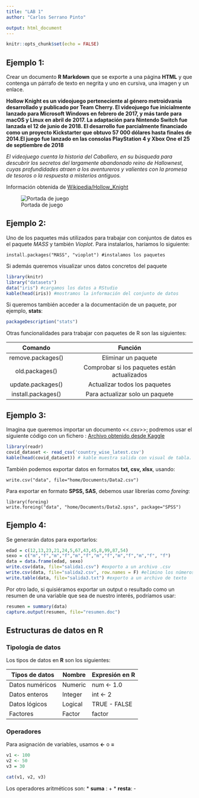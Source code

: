 ```yaml
---
title: "LAB 1"
author: "Carlos Serrano Pinto"

output: html_document
---
```


```r
knitr::opts_chunk$set(echo = FALSE)
```

## Ejemplo 1:

Crear un documento **R Markdown** que se exporte a una página **HTML** y que contenga un párrafo de texto en negrita y uno en cursiva, una imagen y un enlace. 

**Hollow Knight es un videojuego perteneciente al género metroidvania desarrollado y publicado por Team Cherry. El videojuego fue inicialmente lanzado para Microsoft Windows en febrero de 2017, y más tarde para macOS y Linux en abril de 2017. La adaptación para Nintendo Switch fue lanzada el 12 de junio de 2018. El desarrollo fue parcialmente financiado como un proyecto Kickstarter que obtuvo 57 000 dólares hasta finales de 2014.El juego fue lanzado en las consolas PlayStation 4 y Xbox One el 25 de septiembre de 2018**

*El videojuego cuenta la historia del Caballero, en su búsqueda para descubrir los secretos del largamente abandonado reino de Hallownest, cuyas profundidades atraen a los aventureros y valientes con la promesa de tesoros o la respuesta a misterios antiguos.*

Información obtenida de [Wikipedia/Hollow_Knight](https://es.wikipedia.org/wiki/Hollow_Knight)

![Portada de juego](Hollow_Knight_first_cover_art.webp.png){width=width height=height}


## Ejemplo 2:

Uno de los paquetes más utilizados para trabajar con conjuntos de datos es el paquete *MASS* y también *Vioplot*. Para instalarlos, haríamos lo siguiente:

```
install.packages("MASS", "vioplot") #instalamos los paquetes
```

Si además queremos visualizar unos datos concretos del paquete

```r
library(knitr)
library("datasets")
data("iris") #cargamos los datos a RStudio
kable(head(iris)) #mostramos la información del conjunto de datos
```
Si queremos también acceder a la documentación de un paquete, por ejemplo, **stats**:

```r
packageDescription("stats")

```

Otras funcionalidades para trabajar con paquetes de R son las siguientes:

| Comando | Función |
|:--------: |:---------:|
| remove.packages() | Eliminar un paquete |
| old.packages() | Comprobar si los paquetes están actualizados |
| update.packages() | Actualizar todos los paquetes |
| install.packages() | Para actualizar solo un paquete |


## Ejemplo 3:

Imagina que queremos importar un documento <<.csv>>; podremos usar el siguiente código con un fichero :
[Archivo obtenido desde Kaggle](https://www.kaggle.com/datasets/imdevskp/corona-virus-report)

```r
library(readr)
covid_dataset <- read_csv('country_wise_latest.csv')
kable(head(covid_dataset)) # kable muestra salida con visual de tabla. head muestra los primeros resultados

```

También podemos exportar datos en formatos **txt, csv, xlsx**, usando:

```
write.csv("data", file="home/Documents/Data2.csv")
```

Para exportar en formato **SPSS, SAS**, debemos usar librerías como *foreing*:

```
library(foreing)
write.foreing("data", "home/Documents/Data2.spss", package="SPSS")
```

## Ejemplo 4:

Se generarán datos para exportarlos:
```r
edad = c(12,13,23,21,24,5,67,43,45,8,99,87,54)
sexo = c("m","f","m","f","m","f","m","f","m","f","m","f", "f")
data = data.frame(edad, sexo)
write.csv(data, file="salida1.csv") #exporto a un archivo .csv
write.csv(data, file="salida2.csv", row.names = F) #elimino los números o index de fila
write.table(data, file="salida3.txt") #exporto a un archivo de texto
```

Por otro lado, si quisiéramos exportar un output o resultado como un resumen de una
variable que sea de nuestro interés, podríamos usar:

```r
resumen = summary(data)
capture.output(resumen, file="resumen.doc")
```


## Estructuras de datos en R

### Tipología de datos

Los tipos de datos en **R** son los siguientes:

| **Tipos de datos** | **Nombre** | **Expresión en R** |
|--------------------|------------|--------------------|
| Datos numéricos    | Numeric    | num <- 1.0         |
| Datos enteros      | Integer    | int <- 2           |
| Datos lógicos      | Logical    | TRUE - FALSE       |
| Factores           | Factor     | factor             |

### Operadores

Para asignación de variables, usamos **<-** o **=**

```r
v1 <- 100
v2 <- 50
v3 = 30

cat(v1, v2, v3)
```

Los operadores aritméticos son:
* **suma** : +
* **resta**: -
